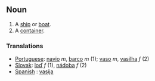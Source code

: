 ==Noun==
#A [[ship]] or [[boat]].
#A [[container]].

===Translations===
*[[Portuguese]]: [[navio]] ''m'', [[barco]] ''m'' (1); [[vaso]] ''m'', [[vasilha]] ''f'' (2)
*[[Slovak]]: [[loď]] ''f'' (1), [[nádoba]] ''f'' (2)
*[[Spanish]] : [[vasija]]